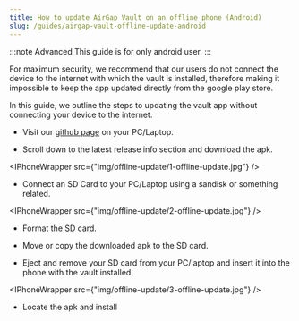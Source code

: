 ```yaml
---
title: How to update AirGap Vault on an offline phone (Android)
slug: /guides/airgap-vault-offline-update-android
---
```



:::note Advanced
This guide is for only android user.
:::

For maximum security, we recommend that our users do not connect the device to the internet with which the vault is installed, therefore making it impossible to keep the app updated directly from the google play store.

In this guide, we outline the steps to updating the vault app without connecting your device to the internet.

- Visit our [github page](https://github.com/airgap-it/airgap-vault/releases) on your PC/Laptop.

- Scroll down to the latest release info section and download the apk.

<IPhoneWrapper src={"img/offline-update/1-offline-update.jpg"} />

- Connect an SD Card to your PC/Laptop using a sandisk or something related.

<IPhoneWrapper src={"img/offline-update/2-offline-update.jpg"} />

- Format the SD card.

- Move or copy the downloaded apk to the SD card.

- Eject and remove your SD card from your PC/laptop and insert it into the phone with the vault installed.

<IPhoneWrapper src={"img/offline-update/3-offline-update.jpg"} />

- Locate the apk and install
